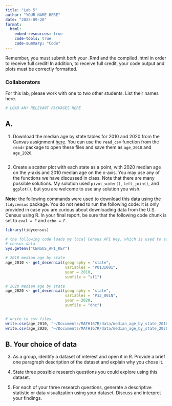 ```yaml
---
title: "Lab 5"
author: "YOUR NAME HERE"
date: "2023-09-20"
format: 
  html:
    embed-resources: true
    code-tools: true
    code-summary: "Code"
---
```


Remember, you must submit *both* your .Rmd and the compiled .html in order to receive full credit! In addition, to receive full credit, your code output and plots must be correctly formatted.

### Collaborators

For this lab, please work with one to two other students. List their names here.

```r
# LOAD ANY RELEVANT PACKAGES HERE
```

## A. 

1. Download the median age by state tables for 2010 and 2020 from the Canvas assignment [here](). You can use the `read_csv` function from the `readr` package to open these files and save them as `age_2010` and `age_2020`.
 
```r

```

2. Create a scatter plot with each state as a point, with 2020 median age on the y-axis and 2010 median age on the x-axis. You may use any of the functions we have discussed in class. Note that there are many possible solutions. My solution used `pivot_wider()`, `left_join()`, and `ggplot()`, but you are welcome to use any solution you wish.


**Note**: the following commands were used to download this data using the `tidycensus` package. You do not need to run the following code: it is only provided in case you are curious about downloading data from the U.S. Census using R. In your final report, be sure that the following code chunk is set to `eval = F` and `echo = F`.

```r
library(tidycensus)

# the following code loads my local Census API Key, which is used to access 
# census data
Sys.getenv("CENSUS_API_KEY")

# 2010 median age by state
age_2010 <- get_decennial(geography = "state", 
                          variables = "P013I001", 
                          year = 2010,
                          sumfile = "sf1")

# 2020 median age by state
age_2020 <- get_decennial(geography = "state",
                          variables = "P13_001N",
                          year = 2020,
                          sumfile = "dhc")


# write to csv files
write.csv(age_2010, "~/Documents/MATH167R/data/median_age_by_state_2010.csv")
write.csv(age_2020, "~/Documents/MATH167R/data/median_age_by_state_2020.csv")
```

## B. Your choice of data

3. As a group, identify a dataset of interest and open it in R. Provide a brief one paragraph description of the dataset and explain why you chose it.

4. State three possible research questions you could explore using this dataset.

5. For each of your three research questions, generate a descriptive statistic or data visualization using your dataset. Discuss and interpret your findings.

